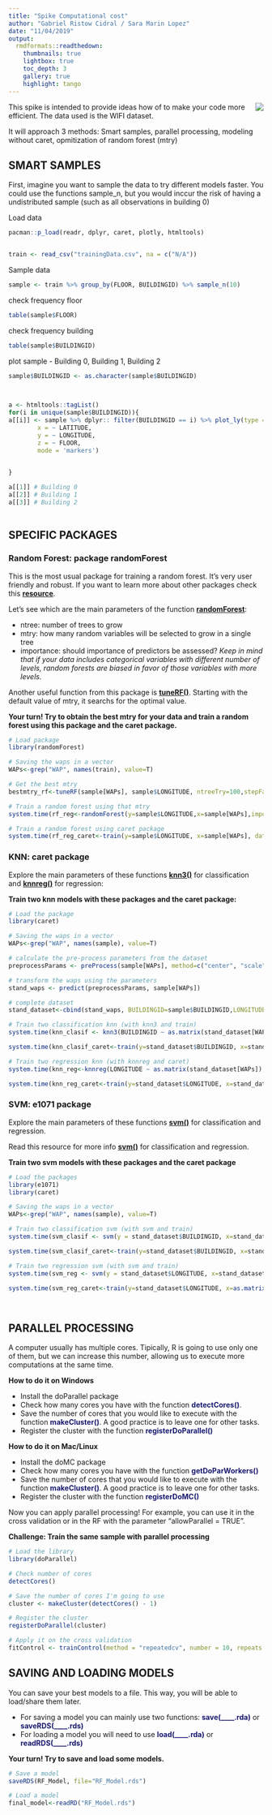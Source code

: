 ```yaml
---
title: "Spike Computational cost"
author: "Gabriel Ristow Cidral / Sara Marin Lopez"
date: "11/04/2019"
output:
  rmdformats::readthedown:
    thumbnails: true
    lightbox: true
    toc_depth: 3
    gallery: true
    highlight: tango
---
```


<img style="float: right;" src="https://media.timtul.com/media/network22/ubiqum.png">


This spike is intended to provide ideas how of to make your code more efficient. The data used is the WIFI dataset.

It will approach 3 methods: Smart samples, parallel processing, modeling without caret, opmitization of random forest (mtry)

## SMART SAMPLES

First, imagine you want to sample the data to try different models faster. You could use the functions sample_n, but you would inccur the risk of having a undistributed sample (such as all observations in building 0) 


Load data 
```r

pacman::p_load(readr, dplyr, caret, plotly, htmltools)


train <- read_csv("trainingData.csv", na = c("N/A"))

```

Sample data
```r

sample <- train %>% group_by(FLOOR, BUILDINGID) %>% sample_n(10)

```

check frequency floor
```r

table(sample$FLOOR)

```

check frequency building
```r

table(sample$BUILDINGID)

```

plot sample - Building 0, Building 1, Building 2
```r

sample$BUILDINGID <- as.character(sample$BUILDINGID)


    
a <- htmltools::tagList()    
for(i in unique(sample$BUILDINGID)){
a[[i]] <- sample %>% dplyr:: filter(BUILDINGID == i) %>% plot_ly(type = "scatter3d",
        x = ~ LATITUDE,
        y = ~ LONGITUDE,
        z = ~ FLOOR,
        mode = 'markers')


}    
    
a[[1]] # Building 0
a[[2]] # Building 1
a[[3]] # Building 2
       


```

## SPECIFIC PACKAGES ##
### Random Forest: package randomForest ###
This is the most usual package for training a random forest. It's very user friendly and robust. If you want to learn more about other packages check this **[resource](https://www.linkedin.com/pulse/different-random-forest-packages-r-madhur-modi/)**.

Let's see which are the main parameters of the function **<span style="color:MIDNIGHTBLUE">[randomForest](https://www.rdocumentation.org/packages/randomForest/versions/4.6-14/topics/randomForest)</span>**:
<ul>
  <li> ntree: number of trees to grow </li>
  <li> mtry: how many random variables will be selected to grow in a single tree </li>
  <li> importance: should importance of predictors be assessed? *Keep in mind that if your data includes categorical variables with different number of levels, random forests are biased in favor of those variables with more levels.* </li>
</ul>

Another useful function from this package is **<span style="color:MIDNIGHTBLUE">[tuneRF()](https://www.rdocumentation.org/packages/randomForest/versions/4.6-14/topics/tuneRF)</span>**. Starting with the default value of mtry, it searchs for the optimal value. 

**Your turn! Try to obtain the best mtry for your data and train a random forest using this package and the caret package.**

```r
# Load package
library(randomForest)

# Saving the waps in a vector
WAPs<-grep("WAP", names(train), value=T)

# Get the best mtry
bestmtry_rf<-tuneRF(sample[WAPs], sample$LONGITUDE, ntreeTry=100,stepFactor=2,improve=0.05,trace=TRUE, plot=T) 

# Train a random forest using that mtry
system.time(rf_reg<-randomForest(y=sample$LONGITUDE,x=sample[WAPs],importance=T,method="rf", ntree=100, mtry=22))

# Train a random forest using caret package
system.time(rf_reg_caret<-train(y=sample$LONGITUDE, x=sample[WAPs], data = sample, method="rf", ntree=100,tuneGrid=expand.grid(.mtry=22)))
```

### KNN: caret package ###
Explore the main parameters of these functions **<span style="color:MIDNIGHTBLUE">[knn3()](https://www.rdocumentation.org/packages/caret/versions/6.0-81/topics/knn3)</span>** for classification and **<span style="color:MIDNIGHTBLUE">[knnreg()](https://www.rdocumentation.org/packages/caret/versions/6.0-81/topics/knnreg)</span>** for regression:

**Train two knn models with these packages and the caret package:**
```r
# Load the package
library(caret)

# Saving the waps in a vector
WAPs<-grep("WAP", names(sample), value=T)

# calculate the pre-process parameters from the dataset
preprocessParams <- preProcess(sample[WAPs], method=c("center", "scale"))

# transform the waps using the parameters
stand_waps <- predict(preprocessParams, sample[WAPs])

# complete dataset
stand_dataset<-cbind(stand_waps, BUILDINGID=sample$BUILDINGID,LONGITUDE=sample$LONGITUDE)

# Train two classification knn (with knn3 and train)
system.time(knn_clasif <- knn3(BUILDINGID ~ as.matrix(stand_dataset[WAPs]), data = stand_dataset))

system.time(knn_clasif_caret<-train(y=stand_dataset$BUILDINGID, x=stand_dataset[WAPs], data = stand_dataset, method="knn"))

# Train two regression knn (with knnreg and caret)
system.time(knn_reg<-knnreg(LONGITUDE ~ as.matrix(stand_dataset[WAPs]), data = stand_dataset))

system.time(knn_reg_caret<-train(y=stand_dataset$LONGITUDE, x=stand_dataset[WAPs], data = stand_dataset, method="knn"))

```

### SVM: e1071 package  ###
Explore the main parameters of these functions **<span style="color:MIDNIGHTBLUE">[svm()](https://cran.r-project.org/web/packages/e1071/e1071.pdf)</span>** for classification and regression. 

Read this resource for more info **<span style="color:MIDNIGHTBLUE">[svm()](https://cran.r-project.org/web/packages/e1071/vignettes/svmdoc.pdf)</span>** for classification and regression. 

**Train two svm models with these packages and the caret package**
``` r
# Load the packages
library(e1071)
library(caret)

# Saving the waps in a vector
WAPs<-grep("WAP", names(sample), value=T)

# Train two classification svm (with svm and train)
system.time(svm_clasif <- svm(y = stand_dataset$BUILDINGID, x=stand_dataset[WAPs]))

system.time(svm_clasif_caret<-train(y=stand_dataset$BUILDINGID, x=stand_dataset[WAPs], data = stand_dataset, method="svmLinear"))

# Train two regression svm (with svm and train)
system.time(svm_reg <- svm(y = stand_dataset$LONGITUDE, x=stand_dataset[WAPs]))

system.time(svm_reg_caret<-train(y=stand_dataset$LONGITUDE, x=as.matrix(stand_dataset[WAPs], data = stand_dataset, method="svmLinear")))

 
```


## PARALLEL PROCESSING ##
A computer usually has multiple cores. Tipically, R is going to use only one of them, but we can increase this number, allowing us to execute more computations at the same time. 

**How to do it on Windows**
<ul>
  <li>Install the doParallel package </li>
  <li>Check how many cores you have with the function **<span style="color:MIDNIGHTBLUE">detectCores()</span>**.</li>
  <li>Save the number of cores that you would like to execute with the function **<span style="color:MIDNIGHTBLUE ">makeCluster()</span>**. A good practice is to leave one for other tasks. </li>
  <li>Register the cluster with the function **<span style="color:MIDNIGHTBLUE">registerDoParallel()</span>**</li>
</ul>

**How to do it on Mac/Linux**
<ul>
  <li>Install the doMC package </li>
  <li>Check how many cores you have with the function **<span style="color:MIDNIGHTBLUE">getDoParWorkers()</span>** </li>
  <li>Save the number of cores that you would like to execute with the function **<span style="color:MIDNIGHTBLUE">makeCluster()</span>**. A good practice is to leave one for other tasks. </li>
  <li>Register the cluster with the function **<span style="color:MIDNIGHTBLUE">registerDoMC()</span>**</li>
</ul>

Now you can apply parallel processing! For example, you can use it in the cross validation or in the RF with the parameter "allowParallel = TRUE". 

**Challenge: Train the same sample with parallel processing**
```r
# Load the library
library(doParallel)

# Check number of cores
detectCores()

# Save the number of cores I'm going to use
cluster <- makeCluster(detectCores() - 1)

# Register the cluster
registerDoParallel(cluster)

# Apply it on the cross validation
fitControl <- trainControl(method = "repeatedcv", number = 10, repeats = 3, allowParallel = TRUE)

```
## SAVING AND LOADING MODELS ##
You can save your best models to a file. This way, you will be able to load/share them later. 
<ul>
<li> For saving a model you can mainly use two functions: **<span style="color:MIDNIGHTBLUE">save(____.rda)</span>** or **<span style="color:MIDNIGHTBLUE">saveRDS(____.rds)</span>** </li>
<li> For loading a model you will need to use **<span style="color:MIDNIGHTBLUE">load(____.rda)</span>** or **<span style="color:MIDNIGHTBLUE">readRDS(____.rds)</span>**
</ul>

**Your turn! Try to save and load some models.**
```r
# Save a model
saveRDS(RF_Model, file="RF_Model.rds")

# Load a model
final_model<-readRD("RF_Model.rds")
```

